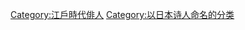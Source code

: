 {{Wikiquote|松尾芭蕉}}
{{Commonscat|Matsuo Basho}}
{{Catmore}}

[[Category:江戶時代俳人|Category:江戶時代俳人]]
[[Category:以日本诗人命名的分类|Category:以日本诗人命名的分类]]
